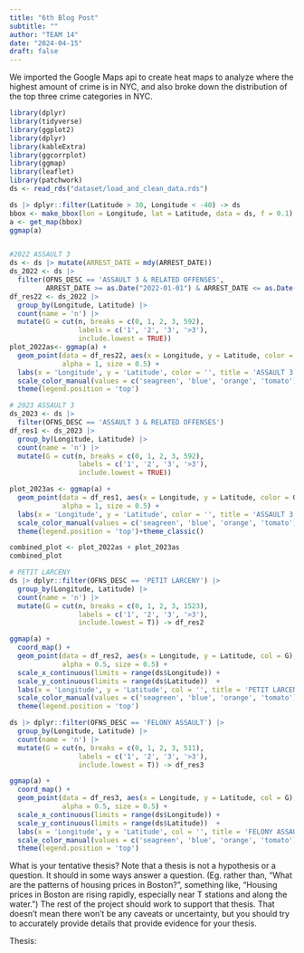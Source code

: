 ```yaml
---
title: "6th Blog Post"
subtitle: ""
author: "TEAM 14"
date: "2024-04-15"
draft: false
---
```


We imported the Google Maps api to create heat maps to analyze where the highest amount of crime is in NYC, and also broke down the distribution of the top three crime categories in NYC.
```r
library(dplyr)
library(tidyverse) 
library(ggplot2)
library(dplyr)
library(kableExtra)
library(ggcorrplot)
library(ggmap)
library(leaflet)
library(patchwork)
ds <- read_rds("dataset/load_and_clean_data.rds")
```

```r
ds |> dplyr::filter(Latitude > 30, Longitude < -40) -> ds
bbox <- make_bbox(lon = Longitude, lat = Latitude, data = ds, f = 0.1)
a <- get_map(bbox)
ggmap(a)
```

```r
```


```r
#2022 ASSAULT 3
ds <- ds |> mutate(ARREST_DATE = mdy(ARREST_DATE))
ds_2022 <- ds |> 
  filter(OFNS_DESC == 'ASSAULT 3 & RELATED OFFENSES',
         ARREST_DATE >= as.Date("2022-01-01") & ARREST_DATE <= as.Date("2022-12-31"))
df_res22 <- ds_2022 |>
  group_by(Longitude, Latitude) |>
  count(name = 'n') |> 
  mutate(G = cut(n, breaks = c(0, 1, 2, 3, 592),
                 labels = c('1', '2', '3', '>3'), 
                 include.lowest = TRUE))
plot_2022as<- ggmap(a) +
  geom_point(data = df_res22, aes(x = Longitude, y = Latitude, color = G),
             alpha = 1, size = 0.5) +
  labs(x = 'Longitude', y = 'Latitude', color = '', title = 'ASSAULT 3 2022') +
  scale_color_manual(values = c('seagreen', 'blue', 'orange', 'tomato')) +
  theme(legend.position = 'top')
```



```r
# 2023 ASSAULT 3
ds_2023 <- ds |> 
  filter(OFNS_DESC == 'ASSAULT 3 & RELATED OFFENSES')
df_res1 <- ds_2023 |>
  group_by(Longitude, Latitude) |>
  count(name = 'n') |> 
  mutate(G = cut(n, breaks = c(0, 1, 2, 3, 592),
                 labels = c('1', '2', '3', '>3'), 
                 include.lowest = TRUE))

plot_2023as <- ggmap(a) +
  geom_point(data = df_res1, aes(x = Longitude, y = Latitude, color = G),
             alpha = 1, size = 0.5) +
  labs(x = 'Longitude', y = 'Latitude', color = '', title = 'ASSAULT 3 2023') +
  scale_color_manual(values = c('seagreen', 'blue', 'orange', 'tomato')) +
  theme(legend.position = 'top')+theme_classic()

```

```r
combined_plot <- plot_2022as + plot_2023as
combined_plot
```

```r
# PETIT LARCENY
ds |> dplyr::filter(OFNS_DESC == 'PETIT LARCENY') |>
  group_by(Longitude, Latitude) |>
  count(name = 'n') |> 
  mutate(G = cut(n, breaks = c(0, 1, 2, 3, 1523),
                 labels = c('1', '2', '3', '>3'), 
                 include.lowest = T)) -> df_res2

ggmap(a) +
  coord_map() +
  geom_point(data = df_res2, aes(x = Longitude, y = Latitude, col = G),
             alpha = 0.5, size = 0.5) +
  scale_x_continuous(limits = range(ds$Longitude)) +
  scale_y_continuous(limits = range(ds$Latitude))  +
  labs(x = 'Longitude', y = 'Latitude', col = '', title = 'PETIT LARCENY') +
  scale_color_manual(values = c('seagreen', 'blue', 'orange', 'tomato')) +
  theme(legend.position = 'top') 
```

```r
ds |> dplyr::filter(OFNS_DESC == 'FELONY ASSAULT') |>
  group_by(Longitude, Latitude) |>
  count(name = 'n') |> 
  mutate(G = cut(n, breaks = c(0, 1, 2, 3, 511),
                 labels = c('1', '2', '3', '>3'), 
                 include.lowest = T)) -> df_res3

ggmap(a) +
  coord_map() +
  geom_point(data = df_res3, aes(x = Longitude, y = Latitude, col = G),
             alpha = 0.5, size = 0.5) +
  scale_x_continuous(limits = range(ds$Longitude)) +
  scale_y_continuous(limits = range(ds$Latitude))  +
  labs(x = 'Longitude', y = 'Latitude', col = '', title = 'FELONY ASSAULT') +
  scale_color_manual(values = c('seagreen', 'blue', 'orange', 'tomato')) +
  theme(legend.position = 'top') 
```



What is your tentative thesis? Note that a thesis is not a hypothesis or a question. It should in some ways answer a question. (Eg. rather than, "What are the patterns of housing prices in Boston?", something like, "Housing prices in Boston are rising rapidly, especially near T stations and along the water.") The rest of the project should work to support that thesis. That doesn’t mean there won’t be any caveats or uncertainty, but you should try to accurately  provide details that provide evidence for your thesis.

Thesis: